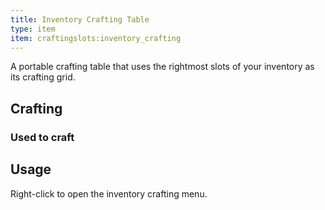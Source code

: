 ```yaml
---
title: Inventory Crafting Table
type: item
item: craftingslots:inventory_crafting
---
```



A portable crafting table that uses the rightmost slots of your inventory as its crafting grid.

## Crafting

<CraftingRecipe recipe="craftingslots:inventory_crafting" />

### Used to craft

<CraftingRecipe recipe="craftingslots:inventory_to_portable_crafting" />

## Usage

Right-click to open the inventory crafting menu.